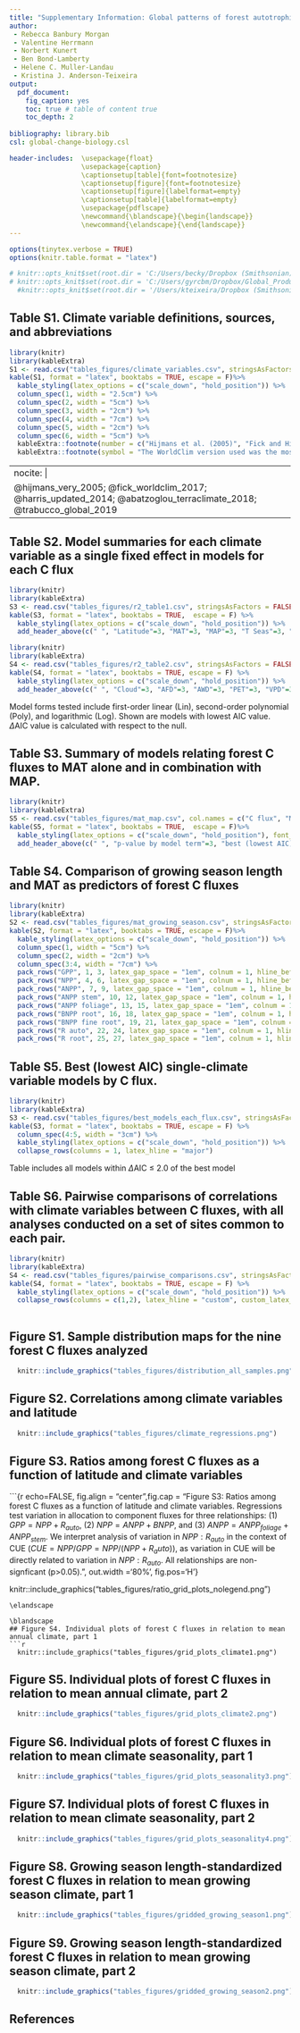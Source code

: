 ```yaml
---
title: "Supplementary Information: Global patterns of forest autotrophic carbon fluxes"
author:
 - Rebecca Banbury Morgan
 - Valentine Herrmann
 - Norbert Kunert
 - Ben Bond-Lamberty
 - Helene C. Muller-Landau
 - Kristina J. Anderson-Teixeira
output: 
  pdf_document:
    fig_caption: yes
    toc: true # table of content true
    toc_depth: 2  
    
bibliography: library.bib
csl: global-change-biology.csl

header-includes:  \usepackage{float}
                  \usepackage{caption}
                  \captionsetup[table]{font=footnotesize}
                  \captionsetup[figure]{font=footnotesize}
                  \captionsetup[figure]{labelformat=empty}
                  \captionsetup[table]{labelformat=empty}
                  \usepackage{pdflscape}
                  \newcommand{\blandscape}{\begin{landscape}}
                  \newcommand{\elandscape}{\end{landscape}}
---
```


```r
options(tinytex.verbose = TRUE)
options(knitr.table.format = "latex")
```


```r
# knitr::opts_knit$set(root.dir = 'C:/Users/becky/Dropbox (Smithsonian)/GitHub/Global_Productivity/manuscript/')
# knitr::opts_knit$set(root.dir = 'C:/Users/gyrcbm/Dropbox/Global_Productivity/manuscript/')
  #knitr::opts_knit$set(root.dir = '/Users/kteixeira/Dropbox (Smithsonian)/GitHub/ForC-db/Global_Productivity/manuscript/')
```

\newpage

\blandscape

## Table S1. Climate variable definitions, sources, and abbreviations

```r
library(knitr)
library(kableExtra)
S1 <- read.csv("tables_figures/climate_variables.csv", stringsAsFactors = FALSE, check.names = FALSE)
kable(S1, format = "latex", booktabs = TRUE, escape = F)%>%
  kable_styling(latex_options = c("scale_down", "hold_position")) %>%
  column_spec(1, width = "2.5cm") %>%
  column_spec(2, width = "5cm") %>%
  column_spec(3, width = "2cm") %>%
  column_spec(4, width = "7cm") %>%
  column_spec(5, width = "2cm") %>%
  column_spec(6, width = "5cm") %>%
  kableExtra::footnote(number = c("Hijmans et al. (2005)", "Fick and Hijmans. (2017)", "Harris et al. (2017)", "Trabucco and Zomer (2019)" , "Abatzoglou et al. (2018)"), footnote_as_chunk = TRUE) %>%
  kableExtra::footnote(symbol = "The WorldClim version used was the most recent available at the time of analysis", footnote_as_chunk = TRUE)

```

---
nocite: | 
  @hijmans_very_2005; @fick_worldclim_2017; @harris_updated_2014;  @abatzoglou_terraclimate_2018; @trabucco_global_2019
---

##  Table S2. Model summaries for each climate variable as a single fixed effect in models for each C flux
```r
library(knitr)
library(kableExtra)
S3 <- read.csv("tables_figures/r2_table1.csv", stringsAsFactors = FALSE, check.names = FALSE)
kable(S3, format = "latex", booktabs = TRUE,  escape = F) %>%
  kable_styling(latex_options = c("scale_down", "hold_position")) %>%
  add_header_above(c(" ", "Latitude"=3, "MAT"=3, "MAP"=3, "T Seas"=3, "P Seas"=3, "ATR"=3, "Solar R"=3, "AI"=3))
```

```r
library(knitr)
library(kableExtra)
S4 <- read.csv("tables_figures/r2_table2.csv", stringsAsFactors = FALSE, check.names = FALSE)
kable(S4, format = "latex", booktabs = TRUE, escape = F) %>%
  kable_styling(latex_options = c("scale_down", "hold_position")) %>%
  add_header_above(c(" ", "Cloud"=3, "AFD"=3, "AWD"=3, "PET"=3, "VPD"=3, "Max VPD"=3, "WSM"=3, "LGS"=3))
```
Model forms tested include first-order linear (Lin), second-order polynomial (Poly), and logarithmic (Log). Shown are models with lowest AIC value. $\Delta$AIC value is calculated with respect to the null.

\elandscape

## Table S3. Summary of models relating forest C fluxes to MAT alone and in combination with MAP.
```r
library(knitr)
library(kableExtra)
S5 <- read.csv("tables_figures/mat_map.csv", col.names = c("C flux", "MAT","MAT + MAP", "MAT x MAP", "form", "$R^2$"), stringsAsFactors = FALSE, check.names = FALSE)
kable(S5, format = "latex", booktabs = TRUE,  escape = F)%>%
  kable_styling(latex_options = c("scale_down", "hold_position"), font_size = 10) %>%
  add_header_above(c(" ", "p-value by model term"=3, "best (lowest AIC) model "=2)) 

```

\newpage
## Table S4. Comparison of growing season length and MAT as predictors of forest C fluxes
```r
library(knitr)
library(kableExtra)
S2 <- read.csv("tables_figures/mat_growing_season.csv", stringsAsFactors = FALSE, check.names = FALSE)
kable(S2, format = "latex", booktabs = TRUE, escape = F)%>%
  kable_styling(latex_options = c("scale_down", "hold_position")) %>%
  column_spec(1, width = "5cm") %>%
  column_spec(2, width = "2cm") %>%
  column_spec(3:4, width = "7cm") %>%
  pack_rows("GPP", 1, 3, latex_gap_space = "1em", colnum = 1, hline_before = FALSE) %>%
  pack_rows("NPP", 4, 6, latex_gap_space = "1em", colnum = 1, hline_before = TRUE) %>%
  pack_rows("ANPP", 7, 9, latex_gap_space = "1em", colnum = 1, hline_before = TRUE) %>%
  pack_rows("ANPP stem", 10, 12, latex_gap_space = "1em", colnum = 1, hline_before = TRUE) %>%
  pack_rows("ANPP foliage", 13, 15, latex_gap_space = "1em", colnum = 1, hline_before = TRUE) %>%
  pack_rows("BNPP root", 16, 18, latex_gap_space = "1em", colnum = 1, hline_before = TRUE) %>%
  pack_rows("BNPP fine root", 19, 21, latex_gap_space = "1em", colnum = 1, hline_before = TRUE) %>%
  pack_rows("R auto", 22, 24, latex_gap_space = "1em", colnum = 1, hline_before = TRUE) %>%
  pack_rows("R root", 25, 27, latex_gap_space = "1em", colnum = 1, hline_before = TRUE)
```


\newpage
## Table S5. Best (lowest AIC) single-climate variable models by C flux.
```r
library(knitr)
library(kableExtra)
S3 <- read.csv("tables_figures/best_models_each_flux.csv", stringsAsFactors = FALSE, check.names = FALSE)
kable(S3, format = "latex", booktabs = TRUE, escape = F) %>%
  column_spec(4:5, width = "3cm") %>%
  kable_styling(latex_options = c("scale_down", "hold_position")) %>%
  collapse_rows(columns = 1, latex_hline = "major")
```
Table includes all models within $\Delta$AIC $\le$ 2.0 of the best model

\newpage
\blandscape
## Table S6. Pairwise comparisons of correlations with climate variables between C fluxes, with all analyses conducted on a set of sites common to each pair.
```r
library(knitr)
library(kableExtra)
S4 <- read.csv("tables_figures/pairwise_comparisons.csv", stringsAsFactors = FALSE, check.names = FALSE)
kable(S4, format = "latex", booktabs = TRUE, escape = F) %>%
  kable_styling(latex_options = c("scale_down", "hold_position")) %>%
  collapse_rows(columns = c(1,2), latex_hline = "custom", custom_latex_hline = c(1,2))
  
```
\elandscape
## Figure S1. Sample distribution maps for the nine forest C fluxes analyzed
```r

  knitr::include_graphics("tables_figures/distribution_all_samples.png")
```
\blandscape
## Figure S2. Correlations among climate variables and latitude
```r

  knitr::include_graphics("tables_figures/climate_regressions.png")
```

## Figure S3. Ratios among forest C fluxes as a function of latitude and climate variables
```{r echo=FALSE, fig.align = "center",fig.cap = "Figure S3: Ratios among forest C fluxes as a function of latitude and climate variables. Regressions test variation in allocation to component fluxes for three relationships: (1) $GPP = NPP + R_{auto}$, (2) $NPP = ANPP + BNPP$, and (3) $ANPP = ANPP_{foliage} + ANPP_{stem}$. We interpret analysis of variation in $NPP:R_{auto}$ in the context of CUE ($CUE = NPP/GPP = NPP/(NPP+R_auto)$), as variation in CUE will be directly related to variation in $NPP:R_{auto}$. All relationships are non-signficant (p>0.05).", out.width ='80%', fig.pos='H'}

  knitr::include_graphics("tables_figures/ratio_grid_plots_nolegend.png")
```
\elandscape

\blandscape
## Figure S4. Individual plots of forest C fluxes in relation to mean annual climate, part 1
```r

  knitr::include_graphics("tables_figures/grid_plots_climate1.png")
```

\newpage
## Figure S5. Individual plots of forest C fluxes in relation to mean annual climate, part 2
```r

  knitr::include_graphics("tables_figures/grid_plots_climate2.png")
```
\elandscape


## Figure S6. Individual plots of forest C fluxes in relation to mean climate seasonality, part 1
```r

  knitr::include_graphics("tables_figures/grid_plots_seasonality3.png")
```

\newpage
## Figure S7. Individual plots of forest C fluxes in relation to mean climate seasonality, part 2
```r

  knitr::include_graphics("tables_figures/grid_plots_seasonality4.png")
```

\newpage
## Figure S8. Growing season length-standardized forest C fluxes in relation to mean growing season climate, part 1
```r

  knitr::include_graphics("tables_figures/gridded_growing_season1.png")
```

\newpage
## Figure S9. Growing season length-standardized forest C fluxes in relation to mean growing season climate, part 2
```r

  knitr::include_graphics("tables_figures/gridded_growing_season2.png")
```

\newpage
## References

